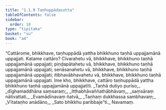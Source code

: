```yaml
---
title: "1.1.9 Taṇhuppādasutta"
tableOfContents: false
sidebar:
  order: 10
type: "tipitaka"
basket: "su"
book: "a4"
---
```



<DynamicBreadcrumb />

<Division number="9" book="a4" bookNo="15" page="316">

<Paragraph number="55" book="a4">
“Cattārome, bhikkhave, taṇhuppādā yattha bhikkhuno taṇhā uppajjamānā uppajjati. Katame cattāro? Cīvarahetu vā, bhikkhave, bhikkhuno taṇhā uppajjamānā uppajjati; piṇḍapātahetu vā, bhikkhave, bhikkhuno taṇhā uppajjamānā uppajjati; senāsanahetu vā, bhikkhave, bhikkhuno taṇhā uppajjamānā uppajjati; itibhavābhavahetu vā, bhikkhave, bhikkhuno taṇhā uppajjamānā uppajjati. Ime kho, bhikkhave, cattāro taṇhuppādā yattha bhikkhuno taṇhā uppajjamānā uppajjatīti.
</Paragraph>

<Paragraph number="56" type="verses" book="a4">
_Taṇhā dutiyo puriso,_  
_dīghamaddhāna saṃsaraṃ;_  
_Itthabhāvaññathābhāvaṃ,_  
_saṃsāraṃ nātivattati._  

</Paragraph>

<Paragraph number="57" type="verses" book="a4">
_Evamādīnavaṃ ñatvā,_  
_Taṇhaṃ dukkhassa sambhavaṃ;_  
_Vītataṇho anādāno,_  
_Sato bhikkhu paribbaje”ti._  


</Paragraph>
</Division>

<Paragraph number="58" type="center" book="a4">
Navamaṃ.
</Paragraph>